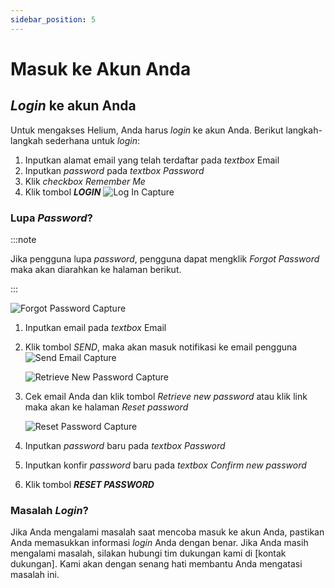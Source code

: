 ```yaml
---
sidebar_position: 5
---
```

# Masuk ke Akun Anda

## *Login* ke akun Anda

Untuk mengakses Helium, Anda harus *login* ke akun Anda. Berikut langkah-langkah sederhana untuk *login*:

1. Inputkan alamat email yang telah terdaftar pada *textbox* Email
2. Inputkan *password* pada *textbox Password*
3. Klik *checkbox Remember Me*
4. Klik tombol ***LOGIN***
![Log In Capture](/img/capture/login.png)
### Lupa *Password*?

:::note

Jika pengguna lupa *password*, pengguna dapat mengklik *Forgot Password* maka akan diarahkan ke halaman berikut.

:::

![Forgot Password Capture](/img/capture/forgot-password.png)

1. Inputkan email pada *textbox* Email
2. Klik tombol *SEND*, maka akan masuk notifikasi ke email pengguna
   ![Send Email Capture](/img/capture/send-email.png)

   ![Retrieve New Password Capture](/img/capture/retrieve-your-new-password.png)

3. Cek email Anda dan klik tombol *Retrieve new password* atau klik link maka akan ke halaman *Reset password*

   ![Reset Password Capture](/img/capture/reset-password.png)

4. Inputkan *password* baru pada *textbox Password*
5. Inputkan konfir *password* baru pada *textbox Confirm new password*
6. Klik tombol ***RESET PASSWORD*** 

### Masalah *Login*?

Jika Anda mengalami masalah saat mencoba masuk ke akun Anda, pastikan Anda memasukkan informasi *login* Anda dengan benar. Jika Anda masih mengalami masalah, silakan hubungi tim dukungan kami di [kontak dukungan]. Kami akan dengan senang hati membantu Anda mengatasi masalah ini.

